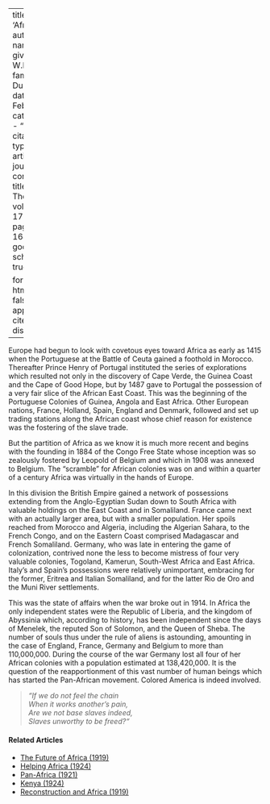 
---
title: 'Africa'
author:
  - name:
      given: W.E.B.
      family: Du Bois
date: Feb. 1919
categories: 
  - ""
citation: 
  type: article-journal
  container-title: The Crisis
  volume: 17
  issue: 4
  page: 164-165
google-scholar: true

format:
  html:
    toc: false
    appendix-cite-as: display
---


Europe had begun to look with covetous eyes toward Africa as early as 1415 when the Portuguese at the Battle of Ceuta gained a foothold in Morocco. Thereafter Prince Henry of Portugal instituted the series of explorations which resulted not only in the discovery of Cape Verde, the Guinea Coast and the Cape of Good Hope, but by 1487 gave to Portugal the possession of a very fair slice of the African East Coast. This was the beginning of the Portuguese Colonies of Guinea, Angola and East Africa. Other European nations, France, Holland, Spain, England and Denmark, followed and set up trading stations along the African coast whose chief reason for existence was the fostering of the slave trade.

But the partition of Africa as we know it is much more recent and begins with the founding in 1884 of the Congo Free State whose inception was so zealously fostered by Leopold of Belgium and which in 1908 was annexed to Belgium. The "scramble" for African colonies was on and within a quarter of a century Africa was virtually in the hands of Europe.

In this division the British Empire gained a network of possessions extending from the Anglo-Egyptian Sudan down to South Africa with valuable holdings on the East Coast and in Somaliland. France came next with an actually larger area, but with a smaller population. Her spoils reached from Morocco and Algeria, including the Algerian Sahara, to the French Congo, and on the Eastern Coast comprised Madagascar and French Somaliland. Germany, who was late in entering the game of colonization, contrived none the less to become mistress of four very valuable colonies, Togoland, Kamerun, South-West Africa and East Africa. Italy's and Spain's possessions were relatively unimportant, embracing for the former, Eritrea and Italian Somaliland, and for the latter Rio de Oro and the Muni River settlements.

This was the state of affairs when the war broke out in 1914. In Africa the only independent states were the Republic of Liberia, and the kingdom of Abyssinia which, according to history, has been independent since the days of Menelek, the reputed Son of Solomon, and the Queen of Sheba. The number of souls thus under the rule of aliens is astounding, amounting in the case of England, France, Germany and Belgium to more than 110,000,000. During the course of the war Germany lost all four of her African colonies with a population estimated at 138,420,000. It is the question of the reapportionment of this vast number of human beings which has started the Pan-African movement. Colored America is indeed involved.

> *"If we do not feel the chain*  
> *When it works another's pain,*  
> *Are we not base slaves indeed,*  
> *Slaves unworthy to be freed?"*  

<!-- Similar articles start here -->
<div  class="clear-wrap"></div>

#### Related Articles

* [The Future of Africa (1919)](/Volumes/17/03/future-of-africa.html)
* [Helping Africa (1924)](/Volumes/28/03/helping_africa.html)
* [Pan-Africa (1921)](/Volumes/21/05/pan-africa.html)
* [Kenya (1924)](/Volumes/27/04/kenya.html)
* [Reconstruction and Africa (1919)](/Volumes/17/04/reconstruction_and_africa.html)

<!-- Similar articles end here -->